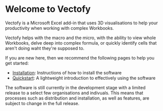 # Welcome to Vectofy

Vectofy is a Microsoft Excel add-in that uses 3D visualisations to help your productivity when working with complex Workbooks.

Vectofy helps with the macro and the micro, with the ability to view whole Workbooks, delve deep into complex formula, or quickly identify cells that aren't doing waht they're supposed to.

If you are new here, then we recommend the following pages to help you get started:
- [Installation](/installation/installation): Instructions of how to install the software
- [Quickstart](/quickstart): A lightweight introduction to effectively using the software

<Warning>The software is still currently in the development stage with a limited release to a select few organisations and indivuals. This means that processes such as distribution and installation, as well as features, are subject to change in the full release.</Warning>